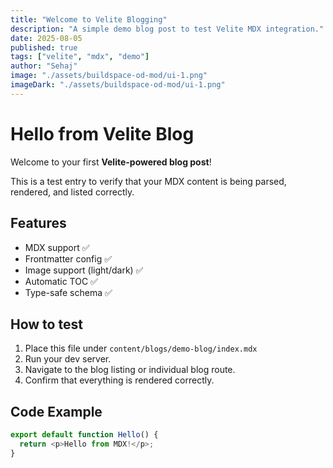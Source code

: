 ```yaml
---
title: "Welcome to Velite Blogging"
description: "A simple demo blog post to test Velite MDX integration."
date: 2025-08-05
published: true
tags: ["velite", "mdx", "demo"]
author: "Sehaj"
image: "./assets/buildspace-od-mod/ui-1.png"
imageDark: "./assets/buildspace-od-mod/ui-1.png"
---
```


# Hello from Velite Blog

Welcome to your first **Velite-powered blog post**!

This is a test entry to verify that your MDX content is being parsed, rendered, and listed correctly.

## Features

- MDX support ✅  
- Frontmatter config ✅  
- Image support (light/dark) ✅  
- Automatic TOC ✅  
- Type-safe schema ✅

## How to test

1. Place this file under `content/blogs/demo-blog/index.mdx`
2. Run your dev server.
3. Navigate to the blog listing or individual blog route.
4. Confirm that everything is rendered correctly.

## Code Example

```ts
export default function Hello() {
  return <p>Hello from MDX!</p>;
}
